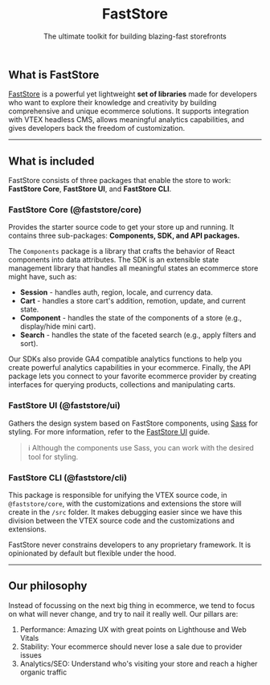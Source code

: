<header className="hero">

# FastStore

The ultimate toolkit for building blazing-fast storefronts

</header>

## What is FastStore

[FastStore](https://github.com/vtex/faststore) is a powerful yet lightweight **set of libraries** made for developers who want to explore their knowledge and creativity by building comprehensive and unique ecommerce solutions. It supports integration with VTEX headless CMS, allows meaningful analytics capabilities, and gives developers back the freedom of customization.

---

## What is included

FastStore consists of three packages that enable the store to work: **FastStore Core**, **FastStore UI**, and **FastStore CLI**.

### FastStore Core (@faststore/core)

Provides the starter source code to get your store up and running. It contains three sub-packages: **Components, SDK, and API packages.**

The `Components` package is a library that crafts the behavior of React components into data attributes. The SDK is an extensible state management library that handles all meaningful states an ecommerce store might have, such as:

- **Session** - handles auth, region, locale, and currency data.
- **Cart** - handles a store cart's addition, remotion, update, and current state.
- **Component** - handles the state of the components of a store (e.g., display/hide mini cart).
- **Search** - handles the state of the faceted search (e.g., apply filters and sort).

Our SDKs also provide GA4 compatible analytics functions to help you create powerful analytics capabilities in your ecommerce.
Finally, the API package lets you connect to your favorite ecommerce provider by creating interfaces for querying products, collections and manipulating carts.

### FastStore UI (@faststore/ui)

Gathers the design system based on FastStore components, using [Sass](https://sass-lang.com/) for styling. For more information, refer to the [FastStore UI](/components) guide.

> ℹ️ Although the components use Sass, you can work with the desired tool for styling.

### FastStore CLI (@faststore/cli)

This package is responsible for unifying the VTEX source code, in `@faststore/core`, with the customizations and extensions the store will create in the `/src` folder.
It makes debugging easier since we have this division between the VTEX source code and the customizations and extensions.

FastStore never constrains developers to any proprietary framework. It is opinionated by default but flexible under the hood.

---

## Our philosophy

Instead of focussing on the next big thing in ecommerce, we tend to focus on what will never change, and try to nail it really well. Our pillars are:

1. Performance: Amazing UX with great points on Lighthouse and Web Vitals
2. Stability: Your ecommerce should never lose a sale due to provider issues
3. Analytics/SEO: Understand who's visiting your store and reach a higher organic traffic
